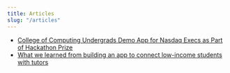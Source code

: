 ```yaml
---
title: Articles
slug: "/articles"
---
```


- [College of Computing Undergrads Demo App for Nasdaq Execs as Part of Hackathon Prize](https://www.ic.gatech.edu/news/587332/college-computing-undergrads-demo-app-nasdaq-execs-part-hackathon-prize)
- [What we learned from building an app to connect low-income students with tutors](https://medium.com/hack4impact/what-we-learned-from-building-an-app-to-connect-low-income-students-with-tutors-66a92a2ce3a)
